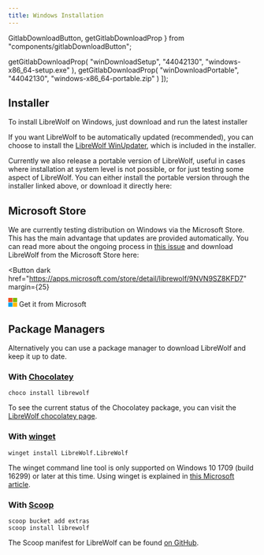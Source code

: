 ```yaml
---
title: Windows Installation
---
```


  GitlabDownloadButton,
  getGitlabDownloadProp
} from "components/gitlabDownloadButton";

  getGitlabDownloadProp(
    "winDownloadSetup",
    "44042130",
    "windows-x86_64-setup.exe"
  ),
  getGitlabDownloadProp(
    "winDownloadPortable",
    "44042130",
    "windows-x86_64-portable.zip"
  )
]);

<InstallationHeader />

## Installer

To install LibreWolf on Windows, just download and run the latest installer

<GitlabDownloadButton id="winDownloadSetup" />

If you want LibreWolf to be automatically updated (recommended), you can choose
to install the
[LibreWolf WinUpdater](https://codeberg.org/ltguillaume/librewolf-winupdater),
which is included in the installer.

Currently we also release a portable version of LibreWolf, useful in cases where
installation at system level is not possible, or for just testing some aspect of
LibreWolf. You can either install the portable version through the installer
linked above, or download it directly here:

<GitlabDownloadButton id="winDownloadPortable" />

## Microsoft Store

We are currently testing distribution on Windows via the Microsoft Store. This
has the main advantage that updates are provided automatically. You can read
more about the ongoing process in
[this issue](https://gitlab.com/librewolf-community/browser/windows/-/issues/108)
and download LibreWolf from the Microsoft Store here:

<Button
  dark
  href="https://apps.microsoft.com/store/detail/librewolf/9NVN9SZ8KFD7"
  margin={25}
>
  <svg width="18" height="18" fill="none" xmlns="http://www.w3.org/2000/svg">
    <path d="M8.556 0H0v8.56h8.556z" fill="#f25022" />
    <path d="M18 0H9.444v8.56H18z" fill="#7fba00" />
    <path d="M8.556 9.44H0V18h8.556z" fill="#00a4ef" />
    <path d="M18 9.44H9.444V18H18z" fill="#ffb900" />
  </svg>
  Get it from Microsoft
</Button>

## Package Managers

Alternatively you can use a package manager to download LibreWolf and keep it up
to date.

### With [Chocolatey](https://chocolatey.org/)

```
choco install librewolf
```

To see the current status of the Chocolatey package, you can visit the
[LibreWolf chocolatey page](https://community.chocolatey.org/packages/librewolf).

### With [winget](https://github.com/microsoft/winget-cli)

```
winget install LibreWolf.LibreWolf
```

The winget command line tool is only supported on Windows 10 1709 (build 16299)
or later at this time. Using winget is explained in
[this Microsoft article](https://docs.microsoft.com/en-us/windows/package-manager/winget/#production-recommended).

### With [Scoop](https://scoop.sh)

```
scoop bucket add extras
scoop install librewolf
```

The Scoop manifest for LibreWolf can be found
[on GitHub](https://github.com/ScoopInstaller/Extras/blob/master/bucket/librewolf.json).
